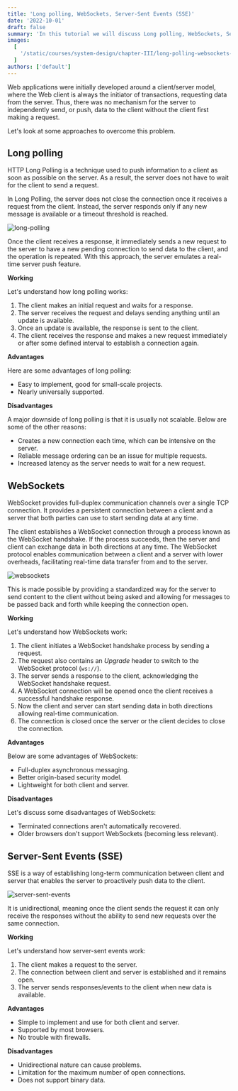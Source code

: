 ```yaml
---
title: 'Long polling, WebSockets, Server-Sent Events (SSE)'
date: '2022-10-01'
draft: false
summary: 'In this tutorial we will discuss Long polling, WebSockets, Server-Sent Events'
images:
  [
    '/static/courses/system-design/chapter-III/long-polling-websockets-server-sent-events/banner.png',
  ]
authors: ['default']
---
```


Web applications were initially developed around a client/server model, where the Web client is always the initiator of transactions, requesting data from the server. Thus, there was no mechanism for the server to independently send, or push, data to the client without the client first making a request.

Let's look at some approaches to overcome this problem.

## Long polling

HTTP Long Polling is a technique used to push information to a client as soon as possible on the server. As a result, the server does not have to wait for the client to send a request.

In Long Polling, the server does not close the connection once it receives a request from the client. Instead, the server responds only if any new message is available or a timeout threshold is reached.

![long-polling](/static/courses/system-design/chapter-III/long-polling-websockets-server-sent-events/long-polling.png)

Once the client receives a response, it immediately sends a new request to the server to have a new pending connection to send data to the client, and the operation is repeated. With this approach, the server emulates a real-time server push feature.

**Working**

Let's understand how long polling works:

1. The client makes an initial request and waits for a response.
2. The server receives the request and delays sending anything until an update is available.
3. Once an update is available, the response is sent to the client.
4. The client receives the response and makes a new request immediately or after some defined interval to establish a connection again.

**Advantages**

Here are some advantages of long polling:

- Easy to implement, good for small-scale projects.
- Nearly universally supported.

**Disadvantages**

A major downside of long polling is that it is usually not scalable. Below are some of the other reasons:

- Creates a new connection each time, which can be intensive on the server.
- Reliable message ordering can be an issue for multiple requests.
- Increased latency as the server needs to wait for a new request.

## WebSockets

WebSocket provides full-duplex communication channels over a single TCP connection. It provides a persistent connection between a client and a server that both parties can use to start sending data at any time.

The client establishes a WebSocket connection through a process known as the WebSocket handshake. If the process succeeds, then the server and client can exchange data in both directions at any time. The WebSocket protocol enables communication between a client and a server with lower overheads, facilitating real-time data transfer from and to the server.

![websockets](/static/courses/system-design/chapter-III/long-polling-websockets-server-sent-events/websockets.png)

This is made possible by providing a standardized way for the server to send content to the client without being asked and allowing for messages to be passed back and forth while keeping the connection open.

**Working**

Let's understand how WebSockets work:

1. The client initiates a WebSocket handshake process by sending a request.
2. The request also contains an _Upgrade_ header to switch to the WebSocket protocol (`ws://`).
3. The server sends a response to the client, acknowledging the WebSocket handshake request.
4. A WebSocket connection will be opened once the client receives a successful handshake response.
5. Now the client and server can start sending data in both directions allowing real-time communication.
6. The connection is closed once the server or the client decides to close the connection.

**Advantages**

Below are some advantages of WebSockets:

- Full-duplex asynchronous messaging.
- Better origin-based security model.
- Lightweight for both client and server.

**Disadvantages**

Let's discuss some disadvantages of WebSockets:

- Terminated connections aren't automatically recovered.
- Older browsers don't support WebSockets (becoming less relevant).

## Server-Sent Events (SSE)

SSE is a way of establishing long-term communication between client and server that enables the server to proactively push data to the client.

![server-sent-events](/static/courses/system-design/chapter-III/long-polling-websockets-server-sent-events/server-sent-events.png)

It is unidirectional, meaning once the client sends the request it can only receive the responses without the ability to send new requests over the same connection.

**Working**

Let's understand how server-sent events work:

1. The client makes a request to the server.
2. The connection between client and server is established and it remains open.
3. The server sends responses/events to the client when new data is available.

**Advantages**

- Simple to implement and use for both client and server.
- Supported by most browsers.
- No trouble with firewalls.

**Disadvantages**

- Unidirectional nature can cause problems.
- Limitation for the maximum number of open connections.
- Does not support binary data.
